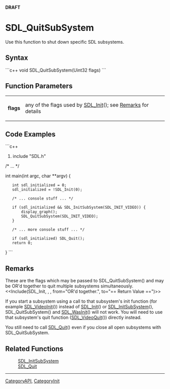 <!-- pragma section-numbers off -->
<!-- pragma disable-camelcase -->
'''DRAFT'''

= SDL_QuitSubSystem =
Use this function to shut down specific SDL subsystems.


== Syntax ==
```c++
void SDL_QuitSubSystem(Uint32 flags)
```

== Function Parameters ==
{|
|'''flags'''
|any of the flags used by [[SDL_Init]](); see [[#flags|Remarks]] for details
|}

== Code Examples ==
```c++
#include "SDL.h"

/* ... */

int main(int argc, char **argv) {
    int sdl_initialized = 0;
    sdl_initialized = !SDL_Init(0);

    /* ... console stuff ... */

    if (sdl_initialized && SDL_InitSubSystem(SDL_INIT_VIDEO)) {
        display_graph();
        SDL_QuitSubSystem(SDL_INIT_VIDEO);
    }

    /* ... more console stuff ... */

    if (sdl_initialized) SDL_Quit();
    return 0;
}
```

== Remarks ==
<span id="flags"></span>These are the flags which may be passed to SDL_QuitSubSystem() and may be OR'd together to quit multiple subsystems simultaneously. 
<<Include(SDL_Init, , , from="OR'd together.", to="== Return Value ==")>>

If you start a subsystem using a call to that subsystem's init function (for example [[SDL_VideoInit]]()) instead of [[SDL_Init]]() or [[SDL_InitSubSystem]](), SDL_QuitSubSystem() and [[SDL_WasInit]]() will not work.  You will need to use that subsystem's quit function ([[SDL_VideoQuit]]()) directly instead.

You still need to call [[SDL_Quit]]() even if you close all open subsystems with SDL_QuitSubSystem.

== Related Functions ==
:[[SDL_InitSubSystem]]
:[[SDL_Quit]]

----
[[CategoryAPI]], [[CategoryInit]]
